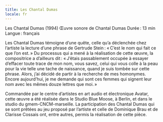 ```yaml
---
title: Les Chantal Dumas
locale: fr
---
```

Les Chantal Dumas (1994)
Œuvre sonore de Chantal Dumas
Durée : 13 min
Langue : français

Les Chantal Dumas témoigne d’une quête, celle qu’a déclenchée chez l’artiste la lecture d’une phrase de Gertrude Stein : « C’est le nom qui fait ce que l’on est. » Du processus qui a mené à la réalisation de cette œuvre, la compositrice a d’ailleurs dit : « J’étais passablement occupée à essayer d’effacer toute trace de mon nom, vous savez, celui qui vous colle à la peau pour la vie telle une tache de naissance, quand je suis tombée sur cette phrase. Alors, j’ai décidé de partir à la recherche de mes homonymes. Encore  aujourd’hui, je me demande qui sont ces femmes qui signent leur nom avec les mêmes douze lettres que moi. »

Commandée par le centre d’artistes en art audio et électronique Avatar, cette œuvre a été réalisée dans le Studio Blue Moose, à Berlin, et dans le studio du gmem-CNCM-marseille. La participation des Chantal Dumas qui se sont prêtées au jeu proposé par l’artiste et celle de Dominique Brau et de Clarisse Cossais ont, entre autres, permis la réalisation de cette pièce.
